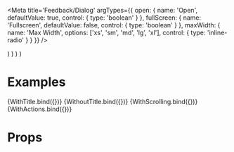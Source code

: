 
<Meta
  title='Feedback/Dialog'
  argTypes={{
    open: {
      name: 'Open',
      defaultValue: true,
      control: {
        type: 'boolean'
      }
    },
    fullScreen: {
      name: 'Fullscreen',
      defaultValue: false,
      control: {
        type: 'boolean'
      }
    },
    maxWidth: {
      name: 'Max Width',
      options: ['xs', 'sm', 'md', 'lg', 'xl'],
      control: {
        type: 'inline-radio'
      }
    }
  }}
/>

  <Dialog title='Dialog Title' onClose={() => alert('closed')} {...args}>
    <Typography>
      Lorem ipsum dolor sit amet, consectetur adipiscing elit. Morbi congue
      neque at libero dictum commodo. Morbi cursus eu turpis et sagittis. Nulla
      sapien tellus, auctor et hendrerit id, dignissim eget nisl.
    </Typography>
  </Dialog>
)

  <Dialog onClose={() => alert('closed')} {...args}>
    <Typography>
      Lorem ipsum dolor sit amet, consectetur adipiscing elit. Morbi congue
      neque at libero dictum commodo. Morbi cursus eu turpis et sagittis. Nulla
      sapien tellus, auctor et hendrerit id, dignissim eget nisl.
    </Typography>
  </Dialog>
)

  <Dialog title='Dialog Title' onClose={() => alert('closed')} {...args}>
    <Typography sx={{ mb: 2 }}>
      Lorem ipsum dolor sit amet, consectetur adipiscing elit. Morbi congue
      neque at libero dictum commodo. Morbi cursus eu turpis et sagittis. Nulla
      sapien tellus, auctor et hendrerit id, dignissim eget nisl. Lorem ipsum
      dolor sit amet, consectetur adipiscing elit. Morbi congue neque at libero
      dictum commodo. Morbi cursus eu turpis et sagittis. Nulla sapien tellus,
      auctor et hendrerit id, dignissim eget nisl.
    </Typography>
    <Typography sx={{ mb: 2 }}>
      Lorem ipsum dolor sit amet, consectetur adipiscing elit. Morbi congue
      neque at libero dictum commodo. Morbi cursus eu turpis et sagittis. Nulla
      sapien tellus, auctor et hendrerit id, dignissim eget nisl. Lorem ipsum
      dolor sit amet, consectetur adipiscing elit. Morbi congue neque at libero
      dictum commodo. Morbi cursus eu turpis et sagittis. Nulla sapien tellus,
      auctor et hendrerit id, dignissim eget nisl.
    </Typography>
    <Typography sx={{ mb: 2 }}>
      Lorem ipsum dolor sit amet, consectetur adipiscing elit. Morbi congue
      neque at libero dictum commodo. Morbi cursus eu turpis et sagittis. Nulla
      sapien tellus, auctor et hendrerit id, dignissim eget nisl. Lorem ipsum
      dolor sit amet, consectetur adipiscing elit. Morbi congue neque at libero
      dictum commodo. Morbi cursus eu turpis et sagittis. Nulla sapien tellus,
      auctor et hendrerit id, dignissim eget nisl.
    </Typography>
    <Typography sx={{ mb: 2 }}>
      Lorem ipsum dolor sit amet, consectetur adipiscing elit. Morbi congue
      neque at libero dictum commodo. Morbi cursus eu turpis et sagittis. Nulla
      sapien tellus, auctor et hendrerit id, dignissim eget nisl. Lorem ipsum
      dolor sit amet, consectetur adipiscing elit. Morbi congue neque at libero
      dictum commodo. Morbi cursus eu turpis et sagittis. Nulla sapien tellus,
      auctor et hendrerit id, dignissim eget nisl.
    </Typography>
    <Typography sx={{ mb: 2 }}>
      Lorem ipsum dolor sit amet, consectetur adipiscing elit. Morbi congue
      neque at libero dictum commodo. Morbi cursus eu turpis et sagittis. Nulla
      sapien tellus, auctor et hendrerit id, dignissim eget nisl. Lorem ipsum
      dolor sit amet, consectetur adipiscing elit. Morbi congue neque at libero
      dictum commodo. Morbi cursus eu turpis et sagittis. Nulla sapien tellus,
      auctor et hendrerit id, dignissim eget nisl.
    </Typography>
  </Dialog>
)

  <Dialog
    title='With Action Example'
    onClose={() => alert('closed')}
    {...args}
    actions={
      <Box>
        <Button color='secondary'>Cancel</Button>
        <Button sx={{ ml: 1 }}>Confirm</Button>
      </Box>
    }
  >
    <Typography>Do you really want to do this?</Typography>
  </Dialog>
)

# Examples

<Canvas>
  <Story name='With Title'>{WithTitle.bind({})}</Story>
  <Story name='Without Title'>{WithoutTitle.bind({})}</Story>
  <Story name='With Scrolling'>{WithScrolling.bind({})}</Story>
  <Story name='With Actions'>{WithActions.bind({})}</Story>
</Canvas>

# Props

<ArgsTable of={Dialog} />
